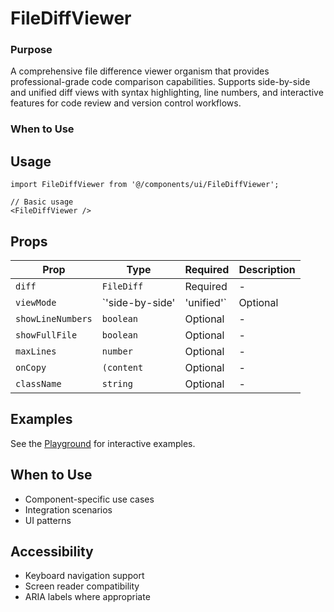 # FileDiffViewer

### Purpose
A comprehensive file difference viewer organism that provides professional-grade code comparison capabilities. Supports side-by-side and unified diff views with syntax highlighting, line numbers, and interactive features for code review and version control workflows.
### When to Use

## Usage

```tsx
import FileDiffViewer from '@/components/ui/FileDiffViewer';

// Basic usage
<FileDiffViewer />
```

## Props

| Prop | Type | Required | Description |
|------|------|----------|-------------|
| `diff` | `FileDiff` | Required | - |
| `viewMode` | `'side-by-side' | 'unified'` | Optional | - |
| `showLineNumbers` | `boolean` | Optional | - |
| `showFullFile` | `boolean` | Optional | - |
| `maxLines` | `number` | Optional | - |
| `onCopy` | `(content` | Optional | - |
| `className` | `string` | Optional | - |

## Examples

See the [Playground](/play) for interactive examples.

## When to Use

- Component-specific use cases
- Integration scenarios
- UI patterns

## Accessibility

- Keyboard navigation support
- Screen reader compatibility
- ARIA labels where appropriate
